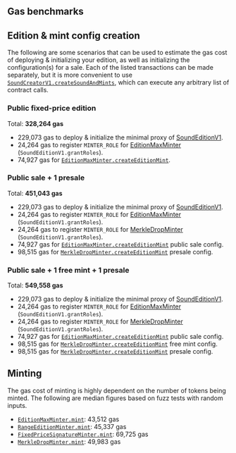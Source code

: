 
## Gas benchmarks

## Edition & mint config creation

The following are some scenarios that can be used to estimate the gas cost of deploying & initializing your edition, as well as initializing the configuration(s) for a sale. Each of the listed transactions can be made separately, but it is more convenient to use [`SoundCreatorV1.createSoundAndMints`](/protocol/core/sound-creator-v1#createsoundandmints), which can execute any arbitrary list of contract calls.

### Public fixed-price edition

Total: **328,264 gas**

- 229,073 gas to deploy & initialize the minimal proxy of [SoundEditionV1](/protocol/core/sound-edition-v1).
- 24,264 gas to register `MINTER_ROLE` for [EditionMaxMinter](/protocol/modules/minters/edition-max-minter) (`SoundEditionV1.grantRoles`).
- 74,927 gas for [`EditionMaxMinter.createEditionMint`](/protocol/modules/minters/edition-max-minter#createeditionmint).

### Public sale + 1 presale

Total: **451,043 gas**

- 229,073 gas to deploy & initialize the minimal proxy of [SoundEditionV1](/protocol/core/sound-edition-v1).
- 24,264 gas to register `MINTER_ROLE` for [EditionMaxMinter](/protocol/modules/minters/edition-max-minter) (`SoundEditionV1.grantRoles`).
- 24,264 gas to register `MINTER_ROLE` for [MerkleDropMinter](/protocol/modules/minters/merkle-drop-minter) (`SoundEditionV1.grantRoles`).
- 74,927 gas for [`EditionMaxMinter.createEditionMint`](/protocol/modules/minters/edition-max-minter#createeditionmint) public sale config.
- 98,515 gas for [`MerkleDropMinter.createEditionMint`](/protocol/modules/minters/merkle-drop-minter#createeditionmint) presale config.

### Public sale + 1 free mint + 1 presale

Total: **549,558 gas**

- 229,073 gas to deploy & initialize the minimal proxy of [SoundEditionV1](/protocol/core/sound-edition-v1).
- 24,264 gas to register `MINTER_ROLE` for [EditionMaxMinter](/protocol/modules/minters/edition-max-minter) (`SoundEditionV1.grantRoles`).
- 24,264 gas to register `MINTER_ROLE` for [MerkleDropMinter](/protocol/modules/minters/merkle-drop-minter) (`SoundEditionV1.grantRoles`).
- 74,927 gas for [`EditionMaxMinter.createEditionMint`](/protocol/modules/minters/edition-max-minter#createeditionmint) public sale config.
- 98,515 gas for [`MerkleDropMinter.createEditionMint`](/protocol/modules/minters/merkle-drop-minter#createeditionmint) free mint config.
- 98,515 gas for [`MerkleDropMinter.createEditionMint`](/protocol/modules/minters/merkle-drop-minter#createeditionmint) presale config.

## Minting

The gas cost of minting is highly dependent on the number of tokens being minted. The following are median figures based on fuzz tests with random inputs.

- [`EditionMaxMinter.mint`](/protocol/modules/minters/edition-max-minter#mint): 43,512 gas
- [`RangeEditionMinter.mint`](/protocol/modules/minters/range-edition-minter#mint): 45,337 gas
- [`FixedPriceSignatureMinter.mint`](/protocol/modules/minters/fixed-price-signature-minter#mint): 69,725 gas
- [`MerkleDropMinter.mint`](/protocol/modules/minters/merkle-drop-minter#mint): 49,983 gas
